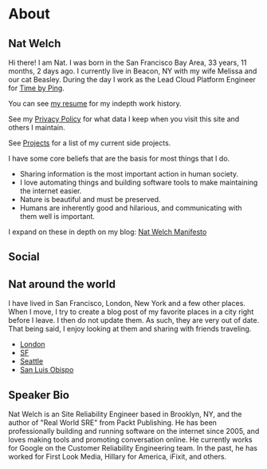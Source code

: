 # About

## Nat Welch

Hi there! I am Nat. I was born in the San Francisco Bay Area, 33 years,
11 months, 2 days ago. I currently live in Beacon, NY with my wife
Melissa and our cat Beasley. During the day I work as the Lead Cloud
Platform Engineer for [Time by Ping](https://timebyping.com/).

You can see [my resume](https://resume.natwelch.com/) for my indepth
work history.

See my [Privacy Policy](https://natwelch.com/privacy) for what data I
keep when you visit this site and others I maintain.

See [Projects](https://natwelch.com/wiki/projects) for a list of my current
side projects.

I have some core beliefs that are the basis for most things that I do.

-   Sharing information is the most important action in human society.
-   I love automating things and building software tools to make
    maintaining the internet easier.
-   Nature is beautiful and must be preserved.
-   Humans are inherently good and hilarious, and communicating with
    them well is important.

I expand on these in depth on my blog: [Nat Welch Manifesto](https://writing.natwelch.com/post/703)

## Social


## Nat around the world

I have lived in San Francisco, London, New York and a few other places.
When I move, I try to create a blog post of my favorite places in a city
right before I leave. I then do not update them. As such, they are very
out of date. That being said, I enjoy looking at them and sharing with
friends traveling.

-   [London](https://writing.natwelch.com/post/526)
-   [SF](https://writing.natwelch.com/post/522)
-   [Seattle](https://foursquare.com/icco/list/places-i-love-in-seattle)
-   [San Luis
    Obispo](https://foursquare.com/icco/list/my-favorite-foods-in-slo)

## Speaker Bio

Nat Welch is an Site Reliability Engineer based in Brooklyn, NY, and the
author of "Real World SRE" from Packt Publishing. He has been
professionally building and running software on the internet since 2005,
and loves making tools and promoting conversation online. He currently
works for Google on the Customer Reliability Engineering team. In the
past, he has worked for First Look Media, Hillary for America, iFixit,
and others.
